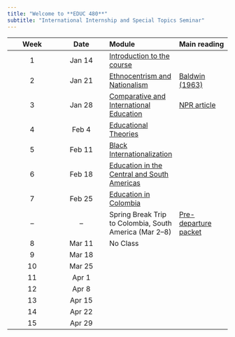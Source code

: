 ```yaml
---
title: "Welcome to **EDUC 480**"
subtitle: "International Internship and Special Topics Seminar"
---
```


::: column-screen-inset-right
| Week | Date | Module | Main reading |
|:----------------:|:----------------:|:-----------------|:-----------------|
| 1 | Jan 14 | [Introduction to the course](weeks/week01.qmd) |  |
| 2 | Jan 21 | [Ethnocentrism and Nationalism](weeks/week02.qmd) | [Baldwin (1963)](https://www.dropbox.com/scl/fi/lyoiw8cp8xt5d4g8syoqj/Baldwin-J.-1963-.-A-Talk-to-Teachers.pdf?rlkey=db5eqfrjxe1mnywj0gikka8aq&dl=0){target="_blank"} |
| 3 | Jan 28 | [Comparative and International Education](weeks/week03.qmd) | [NPR article](https://www.npr.org/hereandnow/2025/01/27/immigration-arrests-schools){target="_blank"} |
| 4 | Feb 4 | [Educational Theories](weeks/week04.qmd) | [ ](https://www.dropbox.com/scl/fi/24alnrzp4nqwic0l2tsp4/Yosso-T.-J.-2006-.-Madres-Por-La-Educa-on.pdf?rlkey=phwzq6wuo1jgamkzkwpep4d3n&dl=0){target="_blank"} |
| 5 | Feb 11 | [Black Internationalization]() | [ ](){target="_blank"} |
| 6 | Feb 18 | [Education in the Central and South Americas]() | [ ](){target="_blank"} |
| 7 | Feb 25 | [Education in Colombia]() | [ ](){target="_blank"} |
| -- | -- | Spring Break Trip to Colombia, South America (Mar 2--8) | [Pre-departure packet](){target="_blank"} |
| 8 | Mar 11 | No Class | [ ](){target="_blank"} |
| 9 | Mar 18 |  | [ ](){target="_blank"} |
| 10 | Mar 25 |  | [ ](){target="_blank"} |
| 11 | Apr 1 |  | [ ](){target="_blank"} |
| 12 | Apr 8 |  | [ ](){target="_blank"} |
| 13 | Apr 15 |  |  |
| 14 | Apr 22 |  |  |
| 15 | Apr 29 |  |  |
:::
